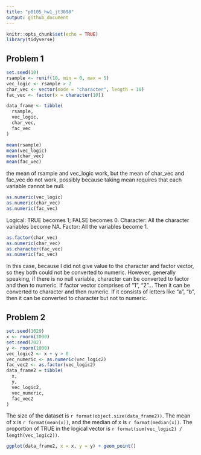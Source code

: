 ```yaml
---
title: "p8105_hw1_jt3098"
output: github_document
---
```


```r
knitr::opts_chunk$set(echo = TRUE)
library(tidyverse)
```

## Problem 1

```r
set.seed(10)
rsample <- runif(10, min = 0, max = 5)
vec_logic <- rsample > 2
char_vec <- vector(mode = "character", length = 10)
fac_vec <- factor(x = character(10))

data_frame <- tibble(
  rsample,
  vec_logic,
  char_vec,
  fac_vec
)
```

```r
mean(rsample)
mean(vec_logic)
mean(char_vec)
mean(fac_vec)
```

the mean of rsample and vec_logic work, but the mean of char_vec and fac_vec do not work, possibly because taking mean requires that each variable cannot be null. 

```r
as.numeric(vec_logic)
as.numeric(char_vec)
as.numeric(fac_vec)
```

Logical: TRUE becomes 1; FALSE becomes 0.
Character: All the character variables become NA.
Factor: All the variables become 1.

```r
as.factor(char_vec)
as.numeric(char_vec)
as.character(fac_vec)
as.numeric(fac_vec)
```

In this case, because I did not give value to the character and factor vector, so they both could not be converted to numeric. However, generally speaking, if there is no null variable, character can be converted to factor and then to numeric. If factor vector comprises of "1", "2"... Then it can be converted to character and then numeric. If it consists of letters like "a", "b", then it can be converted to character but not to numeric.

## Problem 2

```r
set.seed(1029)
x <- rnorm(1000)
set.seed(702)
y <- rnorm(1000)
vec_logic2 <- x + y > 0
vec_numeric <- as.numeric(vec_logic2)
fac_vec2 <- as.factor(vec_logic2)
data_frame2 = tibble(
  x,
  y,
  vec_logic2,
  vec_numeric,
  fac_vec2
)


```

The size of the dataset is `r format(object.size(data_frame2))`.
The mean of x is `r format(mean(x))`, and the median of x is `r format(median(x))`.
The proportion of TRUE in the logical vector is `r format(sum(vec_logic2) / length(vec_logic2))`.

```r
ggplot(data_frame2, x = x, y = y) + geom_point()

```

